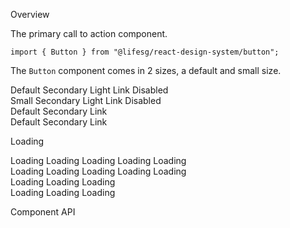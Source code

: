 
<Meta title="General/Button" component={Button} />

<Title>Button</Title>

<Secondary>Overview</Secondary>

The primary call to action component.

```tsx
import { Button } from "@lifesg/react-design-system/button";
```

The `Button` component comes in 2 sizes, a default and small size.

<Canvas>
    <Story name="Button">
        <Container>
            <Button.Default>Default</Button.Default>
            <Button.Default styleType="secondary">Secondary</Button.Default>
            <Button.Default styleType="light">Light</Button.Default>
            <Button.Default styleType="link">Link</Button.Default>
            <Button.Default disabled>Disabled</Button.Default>
        </Container>
        <br />
        <Container>
            <Button.Small>Small</Button.Small>
            <Button.Small styleType="secondary">Secondary</Button.Small>
            <Button.Small styleType="light">Light</Button.Small>
            <Button.Small styleType="link">Link</Button.Small>
            <Button.Small disabled>Disabled</Button.Small>
        </Container>
        <br />
        <Container>
            <Button.Default danger={true}>Default</Button.Default>
            <Button.Default styleType="secondary" danger={true}>
                Secondary
            </Button.Default>
            <Button.Default styleType="link" danger={true}>
                Link
            </Button.Default>
        </Container>
        <br />
        <Container>
            <Button.Small danger={true}>Default</Button.Small>
            <Button.Small styleType="secondary" danger={true}>
                Secondary
            </Button.Small>
            <Button.Small styleType="link" danger={true}>
                Link
            </Button.Small>
        </Container>
    </Story>
</Canvas>

<Heading3>Loading</Heading3>

<Canvas>
    <Story name="Loading state">
        <Container>
            <Button.Default loading>Loading</Button.Default>
            <Button.Default styleType="secondary" loading>
                Loading
            </Button.Default>
            <Button.Default styleType="light" loading>
                Loading
            </Button.Default>
            <Button.Default styleType="link" loading>
                Loading
            </Button.Default>
            <Button.Default disabled loading>
                Loading
            </Button.Default>
        </Container>
        <br />
        <Container>
            <Button.Small loading>Loading</Button.Small>
            <Button.Small styleType="secondary" loading>
                Loading
            </Button.Small>
            <Button.Small styleType="light" loading>
                Loading
            </Button.Small>
            <Button.Default styleType="link" loading>
                Loading
            </Button.Default>
            <Button.Small disabled loading>
                Loading
            </Button.Small>
        </Container>
        <br />
        <Container>
            <Button.Default loading danger={true}>
                Loading
            </Button.Default>
            <Button.Default styleType="secondary" loading danger={true}>
                Loading
            </Button.Default>
            <Button.Default styleType="link" loading danger={true}>
                Loading
            </Button.Default>
        </Container>
        <br />
        <Container>
            <Button.Small loading danger={true}>
                Loading
            </Button.Small>
            <Button.Small styleType="secondary" loading danger={true}>
                Loading
            </Button.Small>
            <Button.Default styleType="link" loading danger={true}>
                Loading
            </Button.Default>
        </Container>
    </Story>
</Canvas>

<Secondary>Component API</Secondary>

<PropsTable />
